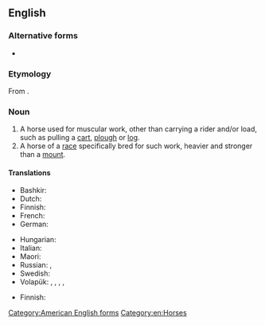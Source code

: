 ==English==
{{wikipedia}}

===Alternative forms===
* {{l|en|draught horse}} {{qualifier|British spelling}}

===Etymology===
From {{compound|en|draft|t1=itself from to [[draw]]|horse}}.

===Noun===
{{en-noun}}

# A horse used for muscular work, other than carrying a rider and/or load, such as pulling a [[cart]], [[plough]] or [[log]].
# A horse of a [[race]] specifically bred for such work, heavier and stronger than a [[mount]].

====Translations====
{{trans-top|horse used for muscular work}}
* Bashkir: {{t|ba|[[екке]] [[ат]]}}
* Dutch: {{t+|nl|trekpaard|n}}
* Finnish: {{t|fi|vetohevonen}}
* French: {{t+|fr|cheval de trait|n}}
* German: {{t+|de|Zugpferd|n}}
{{trans-mid}}
* Hungarian: {{t+|hu|igásló}}
* Italian: {{t|it|cavallo da soma|m}}
* Maori: {{t|mi|hōiho tarāwhe}}
* Russian: {{t|ru|тя́гловая ло́шадь|f}}, {{t+|ru|ломова́я ло́шадь|f}}
* Swedish: {{t|sv|draghäst|c}}
* Volapük: {{qualifier|♂♀}} {{t|vo|halajevod}}, {{qualifier|♂}} {{t|vo|halahijevod}}, {{qualifier|gelded ♂}} {{t|vo|halahojevod}}, {{qualifier|♀}} {{t|vo|halajijevod}}, {{qualifier|spayed ♀}} {{t|vo|halajojevod}}
{{trans-bottom}}

{{trans-top|horse of a race specifically bred for such work}}
* Finnish: {{t|fi|vetohevonen}}
{{trans-mid}}
{{trans-bottom}}

[[Category:American English forms]]

[[Category:en:Horses]]